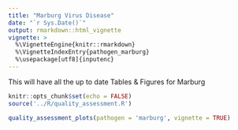 ```yaml
---
title: "Marburg Virus Disease"
date: "`r Sys.Date()`"
output: rmarkdown::html_vignette
vignette: >
  %\VignetteEngine{knitr::rmarkdown}
  %\VignetteIndexEntry{pathogen_marburg}
  %\usepackage[utf8]{inputenc}
---
```


This will have all the up to date Tables & Figures for Marburg

```r
knitr::opts_chunk$set(echo = FALSE)
source('../R/quality_assessment.R')
```


```r
quality_assessment_plots(pathogen = 'marburg', vignette = TRUE)
```

